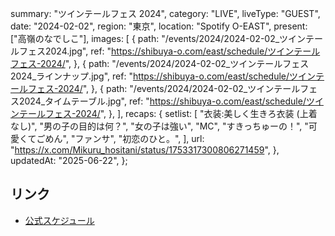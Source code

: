   summary: "ツインテールフェス 2024",
  category: "LIVE",
  liveType: "GUEST",
  date: "2024-02-02",
  region: "東京",
  location: "Spotify O-EAST",
  present: ["高嶺のなでしこ"],
  images: [
    {
      path: "/events/2024/2024-02-02_ツインテールフェス2024.jpg",
      ref: "https://shibuya-o.com/east/schedule/ツインテールフェス-2024/",
    },
    {
      path: "/events/2024/2024-02-02_ツインテールフェス2024_ラインナップ.jpg",
      ref: "https://shibuya-o.com/east/schedule/ツインテールフェス-2024/",
    },
    {
      path: "/events/2024/2024-02-02_ツインテールフェス2024_タイムテーブル.jpg",
      ref: "https://shibuya-o.com/east/schedule/ツインテールフェス-2024/",
    },
  ],
  recaps: {
    setlist: [
      "衣装:美しく生きろ衣装 (上着なし)",
      "男の子の目的は何？",
      "女の子は強い",
      "MC",
      "すきっちゅーの！",
      "可愛くてごめん",
      "ファンサ",
      "初恋のひと。",
    ],
    url: "https://x.com/Mikuru_hositani/status/1753317300806271459",
  },
  updatedAt: "2025-06-22",
};

## リンク

- [公式スケジュール](https://takanenonadeshiko.jp/?p=1663)
